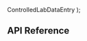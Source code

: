 
  ControlledLabDataEntry
);

<Meta title="Experiences / PatientLabDataEntry" />

<Preview>
  <Story name="PatientLabDataEntry">
    <StoryBookVirtaContext client={new MockSparkClient()}>
      <MockedGraphQLProvider mocks={mocks}>
        <PatientLabDataEntry
          patient={{
            first_name: "Test",
            last_name: "Patient",
            date_of_birth: "1-1-1980",
            virta_id: "testVirtaId",
            primary_address: {
              address_1: "1 Main St.",
              city: "Springfield",
              province: "IL",
              postal_code: "61000",
            },
          }}
          popoverOffsets={{ top: 15, left: 17 }}
        />
      </MockedGraphQLProvider>
    </StoryBookVirtaContext>
  </Story>
</Preview>

## API Reference

<Props of={PatientLabDataEntry} />
